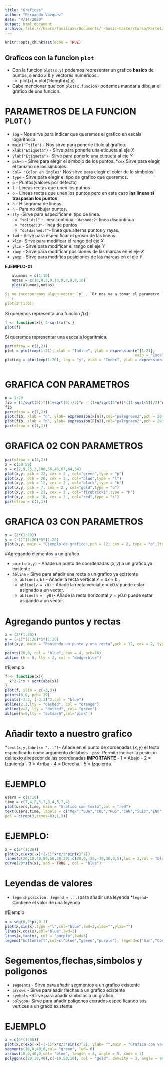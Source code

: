 ```yaml
---
title: "Graficas"
author: "Fernando Vazquez"
date: "4/14/2020"
output: html_document
archivo: file:///Users/familiavs/Documents/r-basic-master/Curso/Parte1/Graficas.html
---
```


```r
knitr::opts_chunk$set(echo = TRUE)
```

## Graficos con la funcion `plot`

* Con la funcion `plot(x,y)` podemos representar un grafico **basico** de puntos, siendo $x$ & $y$   vectores numericos .
  - plot(x) = plot(1:length(x),x)

* Cabe mencionar que con `plot(x,funcion)` podemos mandar a dibujar el grafico de una funcion.

# PARAMETROS DE LA FUNCION `PLOT()`
* `log` - Nos sirve para indicar que queremos el grafico en escala logaritmica.
* `main("Ttile")` - Nos sirve para ponerle titulo al grafico.
* `xlab("Etiqueta")` - Sirve para ponerle una etiqueta al eje $X$
* `ylab("Etiqueta")`- Sirve para ponerle una etiqueta al eje $Y$
* `pch=n` - Sirve para elegir el simbolo de los puntos.
*`cex` Sirve para elegir el tamaño de los simbolos.
* `col= "Color en ingles"`  Nos sirve para elegir el color de lo simbolos.
* `type` - Sirve para elegir el tipo de grafico que queremos.
* `p` - Puntos(valores por defecto)
* `l` - Lineas rectas que unen los putnos
* `o` - Lineas rectas que unen los puntos pero en este caso **las lineas si traspasan los puntos**
* `h` - Hisograma de lineas
* `n` - Para no dibujar puntos.
* `lty` -Sirve para especificar el tipo de linea.
  - `"solid:1"` - linea continua
  -``dashed:2`- linea discontinua
  - `"dotted:3"`- linea de puntos
  - `"dotdashed:4"`- linea que alterna puntos y rayas.
* `lwd` - Sirve para especificar el grosor de las lineas.
* `xlim `- Sirve para modificar el rango del eje $X$
* `ylim` - Sirve para modificar el rango del eje $Y$
* `xaxp` - Sirve para modificar posiciones de las marcas en el eje $X$
* `yaxp` - Sirve para modifica posiciones de las marcas en el eje $Y$

**EJEMPLO-01**

 ```r
    alumnos = c(1:10)
    notas = c(10,9,8,9,10,9,8,9,8,10)
    plot(alumnos,notas)
    ```
Si no incorporamos algun vector `y` , `Rr nos va a tomar el parametro `x` como  si fuese el vector de datos `y` 
```r
plot(3^(1:6))
```

Si queremos representa una funcion $f(x)$:

```r
f <- function(x){ 3-sqrt(x)^x }
plot(f)
```

Si queremos representar una esccala logaritmica.

```r
par(mfrow = c(1,2))
plot = plot(exp(1:21), xlab = "Indice", ylab = expression(e^{1:21},
                                                          main = "Escala Lineal",))
plotLog = plot(exp(1:20), log = "y", xlab = "Index", ylab = expression(e^{1:20}), main = "Escala logaritmica en el eje y",col="red")
                
```

# GRAFICA CON PARAMETROS
```r
n = 1:20
fib = (1/sqrt(5))*((1+sqrt(5))/2)^n - (1+n/sqrt(5^n))*((1-sqrt(5))/2)^n
fib
par(mfrow = c(1,2))
plot(fib, xlab = "n", ylab= expression(F[n]),col="palegreen3",pch = 20, cex = 2, bg = "black", log = "xy")
plot(fib, xlab = "n", ylab= expression(F[n]),col="palegreen2",pch = 20, cex = 2, bg = "black", log = "y")
par(mfrow = c(1,1))

```
# GRAFICA 02 CON PARAMETROS

```r
par(mfrow = c(3,2))
x = c(50:59)
y = c(2,9,25,3,100,56,43,67,64,34)
plot(x,y, pch = 22, cex = 2 , col="green",type = "p")
plot(x,y, pch = 20, cex = 2 , col="blue",type = "l")
plot(x,y, pch = 12, cex = 2 , col="black",type = "b")
plot(x,y, pch = 7, cex = 2 , col="gold",type = "o")
plot(x,y, pch = 21, cex = 2 , col="firebrick1",type = "h")
plot(x,y, pch = 18, cex = 2 , col="red",type = "s")
par(mfrow = c(1,1))
```

# GRAFICA 03 CON PARAMETROS

```r
x = (2*(1:20))
y = (-1)^(1:20)*5*(1:20)
plot(x,y, main = "Ejemplo de grafico",pch = 12, cex = 2, type = "o",lty = 4, lwd= 4,xaxp=c(0,40,20), yaxp = c(-100,100,8), col = "firebrick")
```
#Agregando elementos a un grafico

* `points(x,y)` - Añade un punto de coordenadas $(x,y)$ a un grafico ya exstente
* `àbline` - Sirve para añadir una recta a un grafico ya existente
  - `abline(a,b)` - Añade la recta vertical $x=ax+b$ .
  - `abline(v = x0)` - Añade la recta vercial $x=x0.v$ puede estar asignado a un vector.
  - `abline(h =  y0)`- Añade la recta horizontal $y=y0.h$ puede estar asigando a un vector.
  
# Agregando puntos y rectas
```r
x = (2*(1:20))
y = (-1)^(1:20)*5*(1:20)
plot(x,y, main = "Poniendo un punto y una recta",pch = 12, cex = 2, type = "o",lty = 4, lwd= 4,xaxp=c(0,40,2), yaxp = c(-100,100,8))

points(20,0, col = "blue", cex = 4, pch=16)
abline (h = 0, lty = 2, col = "dodgerblue")
```
  
#Ejemplo
```r
f <- function(x){
  x^2-2*x + sqrt(abs(x))
}
plot(f, xlim = c(-3,3))
points(0,0, pch= 19)
points(-3:3, (-3:3)^2,col = "blue")
abline(2,3,lty = "dashed", col = "orange")
abline(v=2, lty = "dotted", col= "green")
abline(h=5,lty = "dotdash",col="pink" ) 
```
# Añadir texto a nuestro grafico
*`text(x,y,labels= "...")`- Añade en el punto de cordenadas $(x,y)$ el texto especificado como argumento de labels
 - `pos`- Permite indicar la posicion del texto alrededor de las coordenadas **IMPORTANTE**
   - 1 = Abajo
   - 2 = Izquierda
   - 3 = Arriba
   - 4 = Derecha
   - 5 = Izquierda
   
# EJEMPLO

```r

users = c(1:10)
time = c(7,4,8,5,7,9,4,5,7,4)
plot(users,time, main = "Grafico con texto",col = "red")
text(users,time, labels = c("Mex","EUA","COL","RUS","CAN","Suiz","ENG","POR","F","ARG"),
pos = c(rep(3,times=8),1,3))

```

# EJEMPLO:
```r
x = c(5*(1:20))
plot(x,c(exp(-x)+(-1)^x*x/2*sin(x)^2))
lines(c(20,10,40,80,50,30,30),c(20,0,-20,-30,30,0,5),lwd = 2,col = "blue")
curve(20*sin(x), add = TRUE , col = "blue")
```

# Leyendas de valores
* `legend(posicion, legend = ...)`para añadir una leyenda
*`legend`- Contiene el valor de una leyenda

#Ejemplo
```r
x = seq(0,2*pi,0.1)
plot(x,sin(x),type ="l",col="blue",lwd=3,xlab="",ylab="")
lines(x,cos(x),col="blue",lwd=3)
lines(x,tan(x), col = "purple",lwd=3)
legend("bottomleft",col=c("blue","green","purple"), legend=c("Sin","Cos","Tan"),lwd=3,bty="l")

```

# Segementos,flechas,simbolos y poligonos

* `segments` - Sirve para añadir segmentos a un grafico existente
* `arrows` - Sirve para aadir flechas a un grafico existente
* `symbols` -S irve para añadir simbolos  a un grafico
* `polygon`- Sirve para añadir poligonos cerrados especificando sus vertices a un grado existente

# EJEMPLO

```r
x = c(6*(1:50))
plot(x,c(exp(-x)+(-1)^x*x/2*sin(x)^2), ylab= "",main = "Grafica con varios elemtnos",col = "red")
segments(10,0,40,0,col= "green", lwd= 6)
arrows(10,0,40,0,col= "blue", length = 4, angle = 5, code = 3)
polygon(c(20,30,40),c(-10,50,10), col = "gold", density = 3, angle = 90, lty = 4, lwd=5)


```

